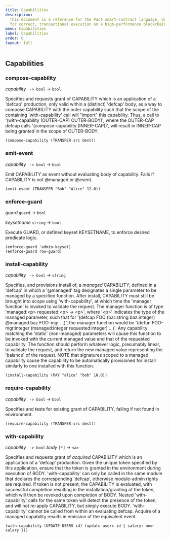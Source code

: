 ```yaml
---
title: Capabilities
description:
  This document is a reference for the Pact smart-contract language, designed
  for correct, transactional execution on a high-performance blockchain.
menu: Capabilities
label: Capabilities
order: 6
layout: full
---
```


## Capabilities

### compose-capability

_capability_&nbsp;` -> bool` _&rarr;_&nbsp;`bool`

Specifies and requests grant of CAPABILITY which is an application of a 'defcap'
production, only valid within a (distinct) 'defcap' body, as a way to compose
CAPABILITY with the outer capability such that the scope of the containing
'with-capability' call will "import" this capability. Thus, a call to
'(with-capability (OUTER-CAP) OUTER-BODY)', where the OUTER-CAP defcap calls
'(compose-capability (INNER-CAP))', will result in INNER-CAP being granted in
the scope of OUTER-BODY.

```pact
(compose-capability (TRANSFER src dest))
```

### emit-event

_capability_&nbsp;` -> bool` _&rarr;_&nbsp;`bool`

Emit CAPABILITY as event without evaluating body of capability. Fails if
CAPABILITY is not @managed or @event.

```pact
(emit-event (TRANSFER "Bob" "Alice" 12.0))
```

### enforce-guard

_guard_&nbsp;`guard` _&rarr;_&nbsp;`bool`

_keysetname_&nbsp;`string` _&rarr;_&nbsp;`bool`

Execute GUARD, or defined keyset KEYSETNAME, to enforce desired predicate logic.

```pact
(enforce-guard 'admin-keyset)
(enforce-guard row-guard)
```

### install-capability

_capability_&nbsp;` -> bool` _&rarr;_&nbsp;`string`

Specifies, and provisions install of, a _managed_ CAPABILITY, defined in a
'defcap' in which a '@managed' tag designates a single parameter to be managed
by a specified function. After install, CAPABILITY must still be brought into
scope using 'with-capability', at which time the 'manager function' is invoked
to validate the request. The manager function is of type 'managed:\<p\>
requested:\<p\> -> \<p\>', where '\<p\>' indicates the type of the managed
parameter, such that for '(defcap FOO (bar:string baz:integer) @managed baz
FOO-mgr ...)', the manager function would be '(defun FOO-mgr:integer
(managed:integer requested:integer) ...)'. Any capability matching the 'static'
(non-managed) parameters will cause this function to be invoked with the current
managed value and that of the requested capability. The function should perform
whatever logic, presumably linear, to validate the request, and return the new
managed value representing the 'balance' of the request. NOTE that signatures
scoped to a managed capability cause the capability to be automatically
provisioned for install similarly to one installed with this function.

```pact
(install-capability (PAY "alice" "bob" 10.0))
```

### require-capability

_capability_&nbsp;` -> bool` _&rarr;_&nbsp;`bool`

Specifies and tests for existing grant of CAPABILITY, failing if not found in
environment.

```pact
(require-capability (TRANSFER src dest))
```

### with-capability

_capability_&nbsp;` -> bool` _body_&nbsp;`[*]` _&rarr;_&nbsp;`<a>`

Specifies and requests grant of _acquired_ CAPABILITY which is an application of
a 'defcap' production. Given the unique token specified by this application,
ensure that the token is granted in the environment during execution of BODY.
'with-capability' can only be called in the same module that declares the
corresponding 'defcap', otherwise module-admin rights are required. If token is
not present, the CAPABILITY is evaluated, with successful completion resulting
in the installation/granting of the token, which will then be revoked upon
completion of BODY. Nested 'with-capability' calls for the same token will
detect the presence of the token, and will not re-apply CAPABILITY, but simply
execute BODY. 'with-capability' cannot be called from within an evaluating
defcap. Acquire of a managed capability results in emission of the equivalent
event.

```pact
(with-capability (UPDATE-USERS id) (update users id { salary: new-salary }))
```
